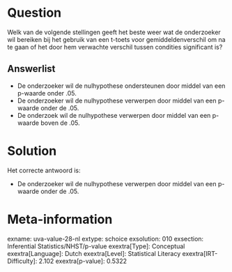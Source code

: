 Question
========

Welk van de volgende stellingen geeft het beste weer wat de onderzoeker
wil bereiken bij het gebruik van een t-toets voor gemiddeldenverschil om
na te gaan of het door hem verwachte verschil tussen condities
significant is?

Answerlist
----------

* De onderzoeker wil de nulhypothese ondersteunen door middel van een p-waarde onder .05.
* De onderzoeker wil de nulhypothese verwerpen door middel van een p-waarde onder de .05.
* De onderzoek wil de nulhypothese verwerpen door middel van een p-waarde boven de .05.

Solution
========

Het correcte antwoord is: 

* De onderzoeker wil de nulhypothese verwerpen door middel van een p-waarde onder de .05.

Meta-information
================
exname: uva-value-28-nl
extype: schoice
exsolution: 010
exsection: Inferential Statistics/NHST/p-value
exextra[Type]: Conceptual
exextra[Language]: Dutch
exextra[Level]: Statistical Literacy
exextra[IRT-Difficulty]: 2.102
exextra[p-value]: 0.5322
